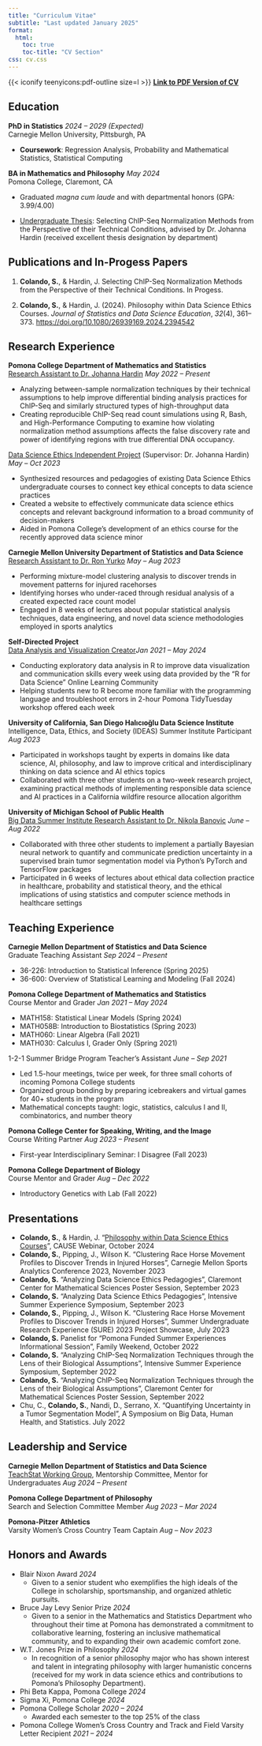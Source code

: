 ```yaml
---
title: "Curriculum Vitae"
subtitle: "Last updated January 2025"
format:
  html:
    toc: true
    toc-title: "CV Section"
css: cv.css
---
```


{{< iconify teenyicons:pdf-outline size=l >}} <a href="Colando-Sara-CV.pdf" target = "_blank"> <strong>Link to PDF Version of CV</strong></a>

## Education

**PhD in Statistics** [*2024 -- 2029 (Expected)*]{.cvdate}<br>Carnegie Mellon University, Pittsburgh, PA

-   **Coursework**: Regression Analysis, Probability and Mathematical Statistics, Statistical Computing

**BA in Mathematics and Philosophy** [*May 2024*]{.cvdate}<br>Pomona College, Claremont, CA

-   Graduated *magna cum laude* and with departmental honors (GPA: 3.99/4.00)

-   <a href="./research/chip-seq/Colando_MATH191_Thesis_Final_Draft.pdf" target = "_blank">Undergraduate Thesis</a>: Selecting ChIP-Seq Normalization Methods from the Perspective of their Technical Conditions, advised by Dr. Johanna Hardin (received excellent thesis designation by department)

## Publications and In-Progess Papers

1.  **Colando, S.**, & Hardin, J. Selecting ChIP-Seq Normalization Methods from the Perspective of their Technical Conditions. In Progess.

2.  **Colando, S.**, & Hardin, J. (2024). Philosophy within Data Science Ethics Courses. *Journal of Statistics and Data Science Education*, *32*(4), 361–373. <https://doi.org/10.1080/26939169.2024.2394542>

## Research Experience

**Pomona College Department of Mathematics and Statistics**<br>[Research Assistant to Dr. Johanna Hardin](https://scolando.github.io/research/chip-seq/chip-seq.html) [*May 2022 -- Present*]{.cvdate}

-   Analyzing between-sample normalization techniques by their technical assumptions to help improve differential binding analysis practices for ChIP-Seq and similarly structured types of high-throughput data
-   Creating reproducible ChIP-Seq read count simulations using R, Bash, and High-Performance Computing to examine how violating normalization method assumptions affects the false discovery rate and power of identifying regions with true differential DNA occupancy.

[Data Science Ethics Independent Project](https://scolando.github.io/research/data-ethics/data-ethics.html) (Supervisor: Dr. Johanna Hardin) [*May -- Oct 2023*]{.cvdate}

-   Synthesized resources and pedagogies of existing Data Science Ethics undergraduate courses to connect key ethical concepts to data science practices
-   Created a website to effectively communicate data science ethics concepts and relevant background information to a broad community of decision-makers
-   Aided in Pomona College's development of an ethics course for the recently approved data science minor

**Carnegie Mellon University Department of Statistics and Data Science**<br>[Research Assistant to Dr. Ron Yurko](https://scolando.github.io/research/horses/horses.html) [*May -- Aug 2023*]{.cvdate}

-   Performing mixture-model clustering analysis to discover trends in movement patterns for injured racehorses
-   Identifying horses who under-raced through residual analysis of a created expected race count model
-   Engaged in 8 weeks of lectures about popular statistical analysis techniques, data engineering, and novel data science methodologies employed in sports analytics

**Self-Directed Project**<br>[Data Analysis and Visualization Creator](https://scolando.github.io/projects.html)[*Jan 2021 -- May 2024*]{.cvdate}

-   Conducting exploratory data analysis in R to improve data visualization and communication skills every week using data provided by the "R for Data Science" Online Learning Community
-   Helping students new to R become more familiar with the programming language and troubleshoot errors in 2-hour Pomona TidyTuesday workshop offered each week

**University of California, San Diego Halıcıoğlu Data Science Institute**<br> Intelligence, Data, Ethics, and Society (IDEAS) Summer Institute Participant [*Aug 2023*]{.cvdate}

-   Participated in workshops taught by experts in domains like data science, AI, philosophy, and law to improve critical and interdisciplinary thinking on data science and AI ethics topics
-   Collaborated with three other students on a two-week research project, examining practical methods of implementing responsible data science and AI practices in a California wildfire resource allocation algorithm

**University of Michigan School of Public Health**<br>[Big Data Summer Institute Research Assistant to Dr. Nikola Banovic](https://scolando.github.io/esearch/tumor-mri/tumor-mri.html) [*June -- Aug 2022*]{.cvdate}

-   Collaborated with three other students to implement a partially Bayesian neural network to quantify and communicate prediction uncertainty in a supervised brain tumor segmentation model via Python's PyTorch and TensorFlow packages
-   Participated in 6 weeks of lectures about ethical data collection practice in healthcare, probability and statistical theory, and the ethical implications of using statistics and computer science methods in healthcare settings

## Teaching Experience

**Carnegie Mellon Department of Statistics and Data Science**<br> Graduate Teaching Assistant [*Sep 2024 -- Present*]{.cvdate}

-   36-226: Introduction to Statistical Inference (Spring 2025)
-   36-600: Overview of Statistical Learning and Modeling (Fall 2024)

**Pomona College Department of Mathematics and Statistics**<br> Course Mentor and Grader [*Jan 2021 -- May 2024*]{.cvdate}

-   MATH158: Statistical Linear Models (Spring 2024)
-   MATH058B: Introduction to Biostatistics (Spring 2023)
-   MATH060: Linear Algebra (Fall 2021)
-   MATH030: Calculus I, Grader Only (Spring 2021)

1-2-1 Summer Bridge Program Teacher's Assistant [*June -- Sep 2021*]{.cvdate}

-   Led 1.5-hour meetings, twice per week, for three small cohorts of incoming Pomona College students
-   Organized group bonding by preparing icebreakers and virtual games for 40+ students in the program
-   Mathematical concepts taught: logic, statistics, calculus I and II, combinatorics, and number theory

**Pomona College Center for Speaking, Writing, and the Image**<br> Course Writing Partner [*Aug 2023 -- Present*]{.cvdate}

-   First-year Interdisciplinary Seminar: I Disagree (Fall 2023)

**Pomona College Department of Biology**<br>Course Mentor and Grader [*Aug -- Dec 2022*]{.cvdate}

-   Introductory Genetics with Lab (Fall 2022)

## Presentations

-   **Colando, S.**, & Hardin, J. "[Philosophy within Data Science Ethics Courses](https://causeweb.org/cause/webinar/jsdse/2024-10)", CAUSE Webinar, October 2024
-   **Colando, S.**, Pipping, J., Wilson K. "Clustering Race Horse Movement Profiles to Discover Trends in Injured Horses", Carnegie Mellon Sports Analytics Conference 2023, November 2023
-   **Colando, S.** "Analyzing Data Science Ethics Pedagogies", Claremont Center for Mathematical Sciences Poster Session, September 2023
-   **Colando, S.** "Analyzing Data Science Ethics Pedagogies", Intensive Summer Experience Symposium, September 2023
-   **Colando, S.**, Pipping, J., Wilson K. "Clustering Race Horse Movement Profiles to Discover Trends in Injured Horses", Summer Undergraduate Research Experience (SURE) 2023 Project Showcase, July 2023
-   **Colando, S.** Panelist for "Pomona Funded Summer Experiences Informational Session", Family Weekend, October 2022
-   **Colando, S.** "Analyzing ChIP-Seq Normalization Techniques through the Lens of their Biological Assumptions", Intensive Summer Experience Symposium, September 2022
-   **Colando, S.** "Analyzing ChIP-Seq Normalization Techniques through the Lens of their Biological Assumptions", Claremont Center for Mathematical Sciences Poster Session, September 2022
-   Chu, C., **Colando, S.**, Nandi, D., Serrano, X. "Quantifying Uncertainty in a Tumor Segmentation Model", A Symposium on Big Data, Human Health, and Statistics. July 2022

## Leadership and Service

**Carnegie Mellon Department of Statistics and Data Science**<br> <a href="https://www.stat.cmu.edu/teachstat/" target = "_blank">TeachStat Working Group</a>, Mentorship Committee, Mentor for Undergraduates [*Aug 2024 -- Present*]{.cvdate}

**Pomona College Department of Philosophy**<br> Search and Selection Committee Member [*Aug 2023 -- Mar 2024*]{.cvdate}

**Pomona-Pitzer Athletics**<br> Varsity Women's Cross Country Team Captain [*Aug -- Nov 2023*]{.cvdate}

## Honors and Awards

-   Blair Nixon Award [*2024*]{.cvdate}
    -   Given to a senior student who exemplifies the high ideals of the College in scholarship, sportsmanship, and organized athletic pursuits.
-   Bruce Jay Levy Senior Prize [*2024*]{.cvdate}
    -   Given to a senior in the Mathematics and Statistics Department who throughout their time at Pomona has demonstrated a commitment to collaborative learning, fostering an inclusive mathematical community, and to expanding their own academic comfort zone.
-   W.T. Jones Prize in Philosophy [*2024*]{.cvdate}
    -   In recognition of a senior philosophy major who has shown interest and talent in integrating philosophy with larger humanistic concerns (received for my work in data science ethics and contributions to Pomona's Philosophy Department).
-   Phi Beta Kappa, Pomona College [*2024*]{.cvdate}
-   Sigma Xi, Pomona College [*2024*]{.cvdate}
-   Pomona College Scholar [*2020 -- 2024*]{.cvdate}
    -   Awarded each semester to the top 25% of the class
-   Pomona College Women's Cross Country and Track and Field Varsity Letter Recipient [*2021 -- 2024*]{.cvdate}
